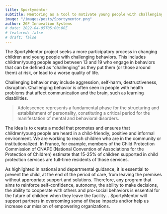 ```yaml
---
title: Sportymentor
subtitle: Mentoring as a tool to motivate young people with challenging behaviors to adopt a healthier and more sporting lifestyle
image: "/images/posts/Sportymentor.png"
author: 2GF Innovation Systems
# date: 2022-04-05T05:00:00Z
# featured: false
# draft: false
---
```


The SportyMentor project seeks a more participatory process in changing children and young people with challenging behaviors. This includes children/young people aged between 13 and 19 who engage in behaviors that can be defined as “challenging” as they put them (or those around them) at risk, or lead to a worse quality of life.

Challenging behavior may include aggression, self-harm, destructiveness, disruption. Challenging behavior is often seen in people with health problems that affect communication and the brain, such as learning disabilities.

<Blockquote>
Adolescence represents a fundamental phase for the structuring and establishment of personality, constituting a critical period for the manifestation of mental and behavioral disorders.
</Blockquote>

The idea is to create a model that promotes and ensures that children/young people are heard in a child-friendly, positive and informal environment. We are working to reach children who are in the community or institutionalized. In France, for example, members of the Child Protection Commission of CNAPE (National Convention of Associations for the Protection of Children) estimate that 15-25% of children supported in child protection services are full-time residents of those services.

As highlighted in national and departmental guidance, it is essential to prevent the child, at the end of the period of care, from leaving the premises without appropriate support and solutions. Therefore, any program that aims to reinforce self-confidence, autonomy, the ability to make decisions, the ability to cooperate with others and pro-social behaviors is essential for the future of children when they leave the facility. . SportyMentor will support partners in overcoming some of these impacts and/or help us increase our mission of empowering organizations.
